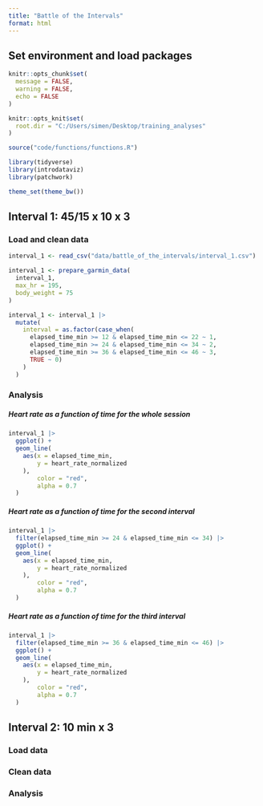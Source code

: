 ```yaml
---
title: "Battle of the Intervals"
format: html
---
```


## Set environment and load packages

```r

knitr::opts_chunk$set(
  message = FALSE,
  warning = FALSE,
  echo = FALSE
)

knitr::opts_knit$set(
  root.dir = "C:/Users/simen/Desktop/training_analyses"
)
```

```r

source("code/functions/functions.R")

library(tidyverse)
library(introdataviz)
library(patchwork)

theme_set(theme_bw())
```

## Interval 1: 45/15 x 10 x 3

### Load and clean data

```r

interval_1 <- read_csv("data/battle_of_the_intervals/interval_1.csv")

interval_1 <- prepare_garmin_data(
  interval_1,
  max_hr = 195,
  body_weight = 75
)
```

```r

interval_1 <- interval_1 |> 
  mutate(
    interval = as.factor(case_when(
      elapsed_time_min >= 12 & elapsed_time_min <= 22 ~ 1,
      elapsed_time_min >= 24 & elapsed_time_min <= 34 ~ 2,
      elapsed_time_min >= 36 & elapsed_time_min <= 46 ~ 3,
      TRUE ~ 0)
    )
  )
```

### Analysis

##### Heart rate as a function of time for the whole session

```r

interval_1 |> 
  ggplot() +
  geom_line(
    aes(x = elapsed_time_min,
        y = heart_rate_normalized
    ),
        color = "red",
        alpha = 0.7
  )
```

##### Heart rate as a function of time for the second interval

```r
 
interval_1 |> 
  filter(elapsed_time_min >= 24 & elapsed_time_min <= 34) |> 
  ggplot() +
  geom_line(
    aes(x = elapsed_time_min,
        y = heart_rate_normalized
    ),
        color = "red",
        alpha = 0.7
  )
```

##### Heart rate as a function of time for the third interval

```r

interval_1 |> 
  filter(elapsed_time_min >= 36 & elapsed_time_min <= 46) |> 
  ggplot() +
  geom_line(
    aes(x = elapsed_time_min,
        y = heart_rate_normalized
    ),
        color = "red",
        alpha = 0.7
  )
```

## Interval 2: 10 min x 3

### Load data

### Clean data

### Analysis
